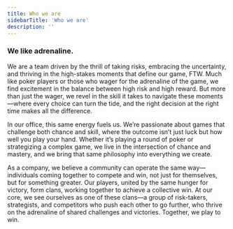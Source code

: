 ```yaml
---
title: Who we are
sidebarTitle: 'Who we are'
description: ''
---
```


### We like adrenaline.

We are a team driven by the thrill of taking risks, embracing the uncertainty, and thriving in the high-stakes moments that define our game, FTW. Much like poker players or those who wager for the adrenaline of the game, we find excitement in the balance between high risk and high reward. But more than just the wager, we revel in the skill it takes to navigate these moments—where every choice can turn the tide, and the right decision at the right time makes all the difference.

In our office, this same energy fuels us. We’re passionate about games that challenge both chance and skill, where the outcome isn’t just luck but how well you play your hand. Whether it’s playing a round of poker or strategizing a complex game, we live in the intersection of chance and mastery, and we bring that same philosophy into everything we create.

As a company, we believe a community can operate the same way—individuals coming together to compete and win, not just for themselves, but for something greater. Our players, united by the same hunger for victory, form clans, working together to achieve a collective win. At our core, we see ourselves as one of these clans—a group of risk-takers, strategists, and competitors who push each other to go further, who thrive on the adrenaline of shared challenges and victories. Together, we play to win.